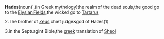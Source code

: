 '''Hades'''(noun)1,(in Greek mythology)the realm of the dead souls,the good go to the [[Elysian Fields]],the wicked go to [[Tartarus]]<P>
2.The brother of [[Zeus]]  chief judge&god of Hades(1)<P>
3.in the Septuagint Bible,the [[greek]] translation of [[Sheol]]
